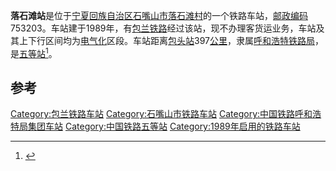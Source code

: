 {{noteTA
|1=zh-cn:始发车次; zh-hk:列車班次;
|2=zh-cn:车次; zh-hk:班次;
}}
{{Infobox China railway station
|车站名称 = 落石滩站
|车站名称拼音 = Luoshitan
|车站代码 = 14783<ref>{{cite book|author=铁道部电子计算技术中心, 铁道部运输局|title=铁路车站站名代码表：TMIS使用|publisher=中国铁道出版社|location=北京|year=1998|isbn=9787113030995|pages=16}}</ref>
|车站地址 = [[宁夏回族自治区|宁夏回族自治区]][[石嘴山市|石嘴山市]]
|归属 = [[呼和浩特铁路局|呼和浩特铁路局]]
|车站等级 = [[五等站_(中铁)|五等站]]
|线路 = [[包兰铁路|包兰铁路]]
}}
'''落石滩站'''是位于[[宁夏回族自治区|宁夏回族自治区]][[石嘴山市|石嘴山市]][[落石滩村|落石滩村]]的一个铁路车站，[[邮政编码|邮政编码]]753203。车站建于1989年，有[[包兰铁路|包兰铁路]]经过该站，现不办理客货运业务，车站及其上下行区间均为[[电气化|电气化]]区段。车站距离[[包头站|包头站]]397[[公里|公里]]，隶属[[呼和浩特铁路局|呼和浩特铁路局]]，是[[五等站_(中铁)|五等站]]<ref>{{Cite book|title=中国铁路站名词典|last=[[孙本祥|孙本祥]]主编|first=|publisher=北京：[[中国铁道出版社|中国铁道出版社]]|year=2003.04|isbn=7-113-03941-3|location=|pages=618-622}}</ref>。

==参考==
{{reflist}}

{{start rail box}}
{{s-inop|[[梅勒站|梅勒站]]}}
{{s-line|[[包兰铁路|包兰铁路]]}}
{{s-inop|[[正义关站|正义关站]]}}
{{end box}}
{{包兰铁路}}
{{铁路车站小作品}}
{{宁夏小作品}}

[[Category:包兰铁路车站|Category:包兰铁路车站]]
[[Category:石嘴山市铁路车站|Category:石嘴山市铁路车站]]
[[Category:中国铁路呼和浩特局集团车站|Category:中国铁路呼和浩特局集团车站]]
[[Category:中国铁路五等站|Category:中国铁路五等站]]
[[Category:1989年启用的铁路车站|Category:1989年启用的铁路车站]]